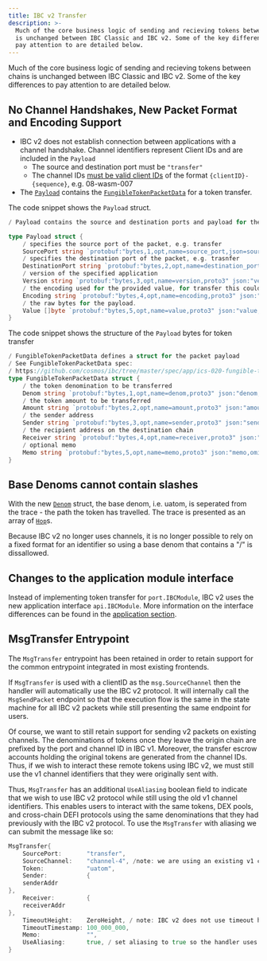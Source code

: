 ```yaml
---
title: IBC v2 Transfer
description: >-
  Much of the core business logic of sending and recieving tokens between chains
  is unchanged between IBC Classic and IBC v2. Some of the key differences to
  pay attention to are detailed below.
---
```


Much of the core business logic of sending and recieving tokens between chains is unchanged between IBC Classic and IBC v2. Some of the key differences to pay attention to are detailed below.

## No Channel Handshakes, New Packet Format and Encoding Support

* IBC v2 does not establish connection between applications with a channel handshake. Channel identifiers represent Client IDs and are included in the `Payload`
  * The source and destination port must be `"transfer"`
  * The channel IDs [must be valid client IDs](https://github.com/cosmos/ibc-go/blob/main/modules/apps/transfer/v2/ibc_module.go#L46-L47) of the format `{clientID}-{sequence}`, e.g. 08-wasm-007
* The [`Payload`](https://github.com/cosmos/ibc-go/blob/main/modules/core/04-channel/v2/types/packet.pb.go#L146-L158) contains the [`FungibleTokenPacketData`](https://github.com/cosmos/ibc-go/blob/main/modules/apps/transfer/types/packet.pb.go#L28-L39) for a token transfer.

The code snippet shows the `Payload` struct.

```go expandable
/ Payload contains the source and destination ports and payload for the application (version, encoding, raw bytes)

type Payload struct {
	/ specifies the source port of the packet, e.g. transfer
	SourcePort string `protobuf:"bytes,1,opt,name=source_port,json=sourcePort,proto3" json:"source_port,omitempty"`
	/ specifies the destination port of the packet, e.g. trasnfer
	DestinationPort string `protobuf:"bytes,2,opt,name=destination_port,json=destinationPort,proto3" json:"destination_port,omitempty"`
	/ version of the specified application
	Version string `protobuf:"bytes,3,opt,name=version,proto3" json:"version,omitempty"`
	/ the encoding used for the provided value, for transfer this could be JSON, protobuf or ABI
	Encoding string `protobuf:"bytes,4,opt,name=encoding,proto3" json:"encoding,omitempty"`
	/ the raw bytes for the payload.
	Value []byte `protobuf:"bytes,5,opt,name=value,proto3" json:"value,omitempty"`
}
```

The code snippet shows the structure of the `Payload` bytes for token transfer

```go expandable
/ FungibleTokenPacketData defines a struct for the packet payload
/ See FungibleTokenPacketData spec:
/ https://github.com/cosmos/ibc/tree/master/spec/app/ics-020-fungible-token-transfer#data-structures
type FungibleTokenPacketData struct {
	/ the token denomination to be transferred
	Denom string `protobuf:"bytes,1,opt,name=denom,proto3" json:"denom,omitempty"`
	/ the token amount to be transferred
	Amount string `protobuf:"bytes,2,opt,name=amount,proto3" json:"amount,omitempty"`
	/ the sender address
	Sender string `protobuf:"bytes,3,opt,name=sender,proto3" json:"sender,omitempty"`
	/ the recipient address on the destination chain
	Receiver string `protobuf:"bytes,4,opt,name=receiver,proto3" json:"receiver,omitempty"`
	/ optional memo
	Memo string `protobuf:"bytes,5,opt,name=memo,proto3" json:"memo,omitempty"`
}
```

## Base Denoms cannot contain slashes

With the new [`Denom`](https://github.com/cosmos/ibc-go/blob/main/modules/apps/transfer/types/token.pb.go#L81-L87) struct, the base denom, i.e. uatom, is seperated from the trace - the path the token has travelled. The trace is presented as an array of [`Hop`](https://github.com/cosmos/ibc-go/blob/main/modules/apps/transfer/types/token.pb.go#L136-L140)s.

Because IBC v2 no longer uses channels, it is no longer possible to rely on a fixed format for an identifier so using a base denom that contains a "/" is dissallowed.

## Changes to the application module interface

Instead of implementing token transfer for `port.IBCModule`, IBC v2 uses the new application interface `api.IBCModule`. More information on the interface differences can be found in the [application section](/ibc/next/ibc/apps/ibcv2apps).

## MsgTransfer Entrypoint

The `MsgTransfer` entrypoint has been retained in order to retain support for the common entrypoint integrated in most existing frontends.

If `MsgTransfer` is used with a clientID as the `msg.SourceChannel` then the handler will automatically use the IBC v2 protocol. It will internally call the `MsgSendPacket` endpoint so that the execution flow is the same in the state machine for all IBC v2 packets while still presenting the same endpoint for users.

Of course, we want to still retain support for sending v2 packets on existing channels. The denominations of tokens once they leave the origin chain are prefixed by the port and channel ID in IBC v1. Moreover, the transfer escrow accounts holding the original tokens are generated from the channel IDs. Thus, if we wish to interact these remote tokens using IBC v2, we must still use the v1 channel identifiers that they were originally sent with.

Thus, `MsgTransfer` has an additional `UseAliasing` boolean field to indicate that we wish to use IBC v2 protocol while still using the old v1 channel identifiers. This enables users to interact with the same tokens, DEX pools, and cross-chain DEFI protocols using the same denominations that they had previously with the IBC v2 protocol. To use the `MsgTransfer` with aliasing we can submit the message like so:

```go expandable
MsgTransfer{
    SourcePort:       "transfer",
    SourceChannel:    "channel-4", /note: we are using an existing v1 channel identiifer
	Token:            "uatom",
    Sender:           {
    senderAddr
},
    Receiver:         {
    receiverAddr
},
    TimeoutHeight:    ZeroHeight, / note: IBC v2 does not use timeout height
	TimeoutTimestamp: 100_000_000,
    Memo:             "",
    UseAliasing:      true, / set aliasing to true so the handler uses IBC v2 instead of IBC v1
}
```
